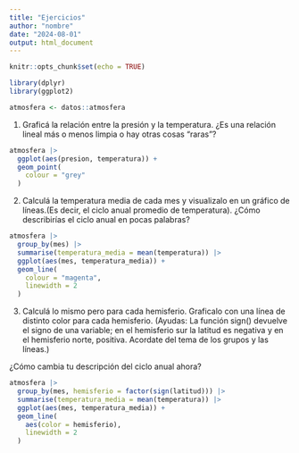 ```yaml
---
title: "Ejercicios"
author: "nombre"
date: "2024-08-01"
output: html_document
---
```


```r
knitr::opts_chunk$set(echo = TRUE)

library(dplyr)
library(ggplot2)
```

```r
atmosfera <- datos::atmosfera
```

1.  Graficá la relación entre la presión y la temperatura. ¿Es una relación lineal más o menos limpia o hay otras cosas “raras”?

```r
atmosfera |>
  ggplot(aes(presion, temperatura)) +
  geom_point(
    colour = "grey"
  )
```

2.  Calculá la temperatura media de cada mes y visualizalo en un gráfico de líneas.(Es decir, el ciclo anual promedio de temperatura). ¿Cómo describirías el ciclo anual en pocas palabras?

```r
atmosfera |>
  group_by(mes) |>
  summarise(temperatura_media = mean(temperatura)) |>
  ggplot(aes(mes, temperatura_media)) +
  geom_line(
    colour = "magenta",
    linewidth = 2
  )
```

3.  Calculá lo mismo pero para cada hemisferio. Graficalo con una línea de distinto color para cada hemisferio. (Ayudas: La función sign() devuelve el signo de una variable; en el hemisferio sur la latitud es negativa y en el hemisferio norte, positiva. Acordate del tema de los grupos y las líneas.)

¿Cómo cambia tu descripción del ciclo anual ahora?

```r
atmosfera |> 
  group_by(mes, hemisferio = factor(sign(latitud))) |>
  summarise(temperatura_media = mean(temperatura)) |>
  ggplot(aes(mes, temperatura_media)) +
  geom_line(
    aes(color = hemisferio),
    linewidth = 2
  )
```
